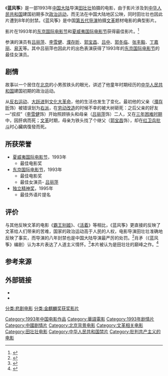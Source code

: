 {{Infobox Film
| name           = 蓝风筝
| image          = Blue kite poster.jpg
| caption        = 海报
| director       = [[田壮壮|田壮壮]]
| producer       = 
| writer         = [[肖矛|肖矛]]
| starring       = [[吕丽萍|吕丽萍]]<br />[[濮存昕|濮存昕]]<br />[[李雪健|李雪健]]<br />[[郭宝昌|郭宝昌]]
| music          = [[大友良英|大友良英]]
| cinematography = [[候咏|候咏]]|
| editing        = [[钱冷冷|钱冷冷]]
| studio         = [[北京电影制片厂|北京电影制片厂]]
| distributor    = 
| released       = 1993年9月12日<br />([[多伦多电影节|多伦多电影节]])<br />1993年10月2日<br />([[纽约电影节|纽约电影节]])
| runtime        = 140分钟
| language       = [[普通話|普通話]]
| budget         = 
| country        ={{CHNML}} 
| amg_id         = 1:131147
| imdb_id        = 0107358
}}
《'''蓝风筝'''》是一部1993年[[中国大陆|中国大陆]]导演[[田壮壮|田壮壮]]拍摄的电影，由于影片涉及到[[中华人民共和国|中华人民共和国]]建国初期多次[[政治运动|政治运动]]，而无法在中国大陆地区公映，同时田壮壮也因此片遭到8年的封禁。《蓝风筝》是中国[[第五代导演|第五代导演]]拍摄[[文革|文革]]题材电影的典型影片。

影片在1993年的[[东京国际电影节|东京国际电影节]]和[[夏威夷国际电影节|夏威夷国际电影节]]获得最佳影片。<ref>{{cite news|url=http://ent.sina.com.cn/m/2005-10-21/2051872467.html|title=资料：第六届(1993年)东京国际电影节获奖影片|publisher=新浪|date=2005-10-21|accessdate=2013-04-30|archive-date=2019-06-11|archive-url=https://web.archive.org/web/20190611140858/http://ent.sina.com.cn/m/2005-10-21/2051872467.html|dead-url=no}}</ref>

参演的演员有[[吕丽萍|吕丽萍]]、[[李雪健|李雪健]]、[[濮存昕|濮存昕]]、[[郭宝昌|郭宝昌]]、[[吕中|吕中]]、[[郭冬临|郭冬临]]、[[张丰毅|张丰毅]]、[[丁嘉丽|丁嘉丽]]、[[易天|易天]]等。其中吕丽萍也因此片的出色表演获得了1993年的[[东京国际电影节|东京国际电影节]]的最佳女演员。

== 剧情 ==
故事以一个居住在[[北京|北京]]的小男孩铁头的眼光，讲述了他童年时期经历的[[中华人民共和国|中华人民共和国]]建国初期的政治运动。

从[[反右运动|反右运动]]、[[大跃进|大跃进]]到[[文化大革命|文化大革命]]，他的生活也发生了变化。最初他的父亲（[[濮存昕|濮存昕]]饰）被错误划为[[右派|右派]]，在[[劳动改造|劳动改造]]的时候不幸的被大树砸死：之后父亲的好友—“叔叔”（[[李雪健|李雪健]]饰）开始照顾铁头和母亲（[[吕丽萍|吕丽萍]]饰）二人，又在[[三年困难时期|三年困难时期]]中，因肝病而死；[[文革|文革]]时期，母亲为铁头找了个继父（[[郭宝昌|郭宝昌]]饰），却在[[红卫兵|红卫兵]][[批斗|批斗]]时心臟病復發而死。

== 所获荣誉 ==
* [[夏威夷国际电影节|夏威夷国际电影节]]，1993年
** 最佳电影奖
* [[东京国际电影节|东京国际电影节]]，1993年
** 最佳电影奖
** 最佳女演员- [[吕丽萍|吕丽萍]]
* [[独立精神奖|独立精神奖]]，1995年
** 最佳外语片提名

== 评价 ==
与其他反映文革的电影《[[霸王別姬_(電影)|霸王别姬]]》、《[[活着_(電影)|活着]]》等相比，《蓝风筝》更直接的反映了文革给人们带来的苦难，国家的政治运动高于人民的人权，电影导演田壮壮准确地反映了事实，而导演的八年封禁也是中国大陆导演最严厉的处罚。<ref>{{cite news|url=http://www.yn.xinhuanet.com/ent/2008-03/12/content_12673925.htm|title=13部在中国被禁的电影以及被禁背景|publisher=新华网|date=2008-03-12|accessdate=2013-04-30|deadurl=yes|archiveurl=https://web.archive.org/web/20160304202408/http://www.yn.xinhuanet.com/ent/2008-03/12/content_12673925.htm|archivedate=2016-03-04}}</ref>肖矛（《蓝风筝》编剧）认为本片表达了人道主义情怀。<ref>{{cite news|url=http://culture.people.com.cn/BIG5/40462/40463/3799050.html|title=田壯壯：對揮之不去的過去說再見|publisher=人民网|date=2005-10-25|accessdate=2013-04-30|archive-date=2020-02-20|archive-url=https://web.archive.org/web/20200220041202/http://culture.people.com.cn/BIG5/40462/40463/3799050.html|dead-url=no}}</ref>本片被认为是田壮壮的巅峰之作。<ref>{{cite news|url=http://www.epochtimes.com/gb/13/3/30/n3834807.htm|title=在中国大陆 为何许多影视作品无法面世|publisher=大纪元|date=2013-03-30|accessdate=2013-04-30|archive-date=2019-06-11|archive-url=https://web.archive.org/web/20190611140858/http://www.epochtimes.com/gb/13/3/30/n3834807.htm|dead-url=no}}</ref>

== 参考来源 ==
{{reflist}}

== 外部链接 ==
* {{imdb title|id=0107358|title=蓝风筝}}
*{{douban|1303967|蓝风筝}}

{{田壮壮}}
{{东京大奖}}
{{文革题材作品}}
{{最佳華語電影一百部}}
{{影史百大華語電影}}

{{DEFAULTSORT:LAN}}
[[Category:1993年中国电影作品|Category:1993年中国电影作品]]
[[Category:華語電影|Category:華語電影]]
[[Category:1993年剧情片|Category:1993年剧情片]]
[[Category:中國剧情片|Category:中國剧情片]]
[[Category:北京背景电影|Category:北京背景电影]]
[[Category:文革相关电影|Category:文革相关电影]]
[[Category:田壮壮电影|Category:田壮壮电影]]
[[分类:悲剧电影|分类:悲剧电影]]
[[分类:金麒麟奖获奖影片|分类:金麒麟奖获奖影片]]
[[Category:中华人民共和国禁片|Category:中华人民共和国禁片]]
[[Category:批判共产主义的电影|Category:批判共产主义的电影]]
